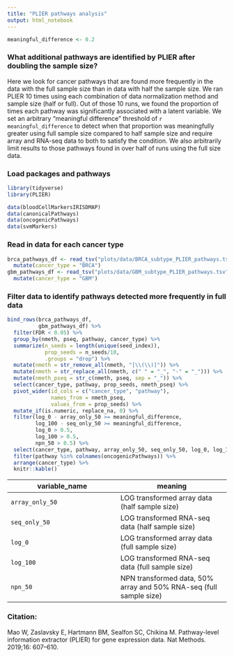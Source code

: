 ```yaml
---
title: "PLIER pathways analysis"
output: html_notebook
---
```


```r
meaningful_difference <- 0.2
```

### What additional pathways are identified by PLIER after doubling the sample size?

Here we look for cancer pathways that are found more frequently in the data with the full sample size than in data with half the sample size.
We ran PLIER 10 times using each combination of data normalization method and sample size (half or full).
Out of those 10 runs, we found the proportion of times each pathway was significantly associated with a latent variable.
We set an arbitrary "meaningful difference" threshold of `r meaningful_difference` to detect when that proportion was meaningfully greater using full sample size compared to half sample size and require array and RNA-seq data to both to satisfy the condition.
We also arbitrarily limit results to those pathways found in over half of runs using the full size data.

### Load packages and pathways

```r
library(tidyverse)
library(PLIER)

data(bloodCellMarkersIRISDMAP)
data(canonicalPathways)
data(oncogenicPathways)
data(svmMarkers)
```

### Read in data for each cancer type
```r
brca_pathways_df <- read_tsv("plots/data/BRCA_subtype_PLIER_pathways.tsv") %>%
  mutate(cancer_type = "BRCA")
gbm_pathways_df <- read_tsv("plots/data/GBM_subtype_PLIER_pathways.tsv") %>%
  mutate(cancer_type = "GBM")
```

### Filter data to identify pathways detected more frequently in full data
```r

bind_rows(brca_pathways_df,
          gbm_pathways_df) %>%
  filter(FDR < 0.05) %>%
  group_by(nmeth, pseq, pathway, cancer_type) %>%
  summarize(n_seeds = length(unique(seed_index)),
            prop_seeds = n_seeds/10,
            .groups = "drop") %>%
  mutate(nmeth = str_remove_all(nmeth, "[\\(\\)]")) %>%
  mutate(nmeth = str_replace_all(nmeth, c(" " = "_", "-" = "_"))) %>%
  mutate(nmeth_pseq = str_c(nmeth, pseq, sep = "_")) %>%
  select(cancer_type, pathway, prop_seeds, nmeth_pseq) %>%
  pivot_wider(id_cols = c("cancer_type", "pathway"),
              names_from = nmeth_pseq,
              values_from = prop_seeds) %>%
  mutate_if(is.numeric, replace_na, 0) %>%
  filter(log_0 - array_only_50 >= meaningful_difference,
         log_100 - seq_only_50 >= meaningful_difference,
         log_0 > 0.5,
         log_100 > 0.5,
         npn_50 > 0.5) %>%
  select(cancer_type, pathway, array_only_50, seq_only_50, log_0, log_100, npn_50) %>%
  filter(pathway %in% colnames(oncogenicPathways)) %>%
  arrange(cancer_type) %>%
  knitr::kable()
```

| variable_name | meaning |
| --- | --- |
| `array_only_50` | LOG transformed array data (half sample size) |
| `seq_only_50` | LOG transformed RNA-seq data (half sample size) |
| `log_0` | LOG transformed array data (full sample size) |
| `log_100` | LOG transformed RNA-seq data (full sample size) |
| `npn_50` | NPN transformed data, 50% array and 50% RNA-seq (full sample size) |

### Citation:
Mao W, Zaslavsky E, Hartmann BM, Sealfon SC, Chikina M. Pathway-level information extractor (PLIER) for gene expression data. Nat Methods. 2019;16: 607–610.